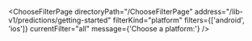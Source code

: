 

<ChooseFilterPage
  directoryPath="/ChooseFilterPage"
  address="/lib-v1/predictions/getting-started"
  filterKind="platform"
  filters={['android', 'ios']}
  currentFilter="all"
  message={'Choose a platform:'}
/>
